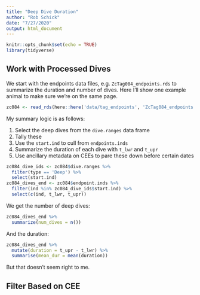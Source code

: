 ```yaml
---
title: "Deep Dive Duration"
author: "Rob Schick"
date: "7/27/2020"
output: html_document
---
```


```r
knitr::opts_chunk$set(echo = TRUE)
library(tidyverse)
```

## Work with Processed Dives

We start with the endpoints data files, e.g. `ZcTag084_endpoints.rds` to summarize the duration and number of dives. Here I'll show one example animal to make sure we're on the same page.

```r
zc084 <- read_rds(here::here('data/tag_endpoints', 'ZcTag084_endpoints.rds'))
```


My summary logic is as follows:

1. Select the deep dives from the `dive.ranges` data frame
2. Tally these
3. Use the `start.ind` to cull from `endpoints.inds`
4. Summarize the duration of each dive with `t_lwr` and `t_upr`
5. Use ancillary metadata on CEEs to pare these down before certain dates

```r
zc084_dive_ids <- zc084$dive.ranges %>% 
  filter(type == 'Deep') %>% 
  select(start.ind)
zc084_dives_end <- zc084$endpoint.inds %>% 
  filter(ind %in% zc084_dive_ids$start.ind) %>% 
  select(c(ind, t_lwr, t_upr))
```

We get the number of deep dives:

```r
zc084_dives_end %>% 
  summarize(num_dives = n())
```

And the duration:

```r
zc084_dives_end %>% 
  mutate(duration = t_upr - t_lwr) %>% 
  summarise(mean_dur = mean(duration))
```

But that doesn't seem right to me.

## Filter Based on CEE
